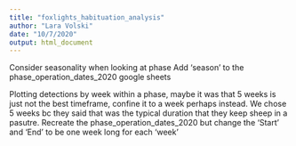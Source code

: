 ```yaml
---
title: "foxlights_habituation_analysis"
author: "Lara Volski"
date: "10/7/2020"
output: html_document
---
```


Consider seasonality when looking at phase
Add ‘season’ to the phase_operation_dates_2020 google sheets

Plotting detections by week within a phase, maybe it was that 5 weeks is just not the best timeframe, confine it to a week perhaps instead. We chose 5 weeks bc they said that was the typical duration that they keep sheep in a pasutre.
Recreate the phase_operation_dates_2020 but change the ‘Start’ and ‘End’  to be one week long for each ‘week’ 



